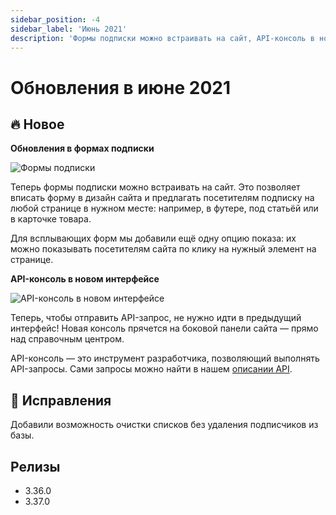 ```yaml
---
sidebar_position: -4
sidebar_label: 'Июнь 2021'
description: 'Формы подписки можно встраивать на сайт, API-консоль в новом интерфейсе и некоторые исправления'
---
```



# Обновления в июне 2021

## 🔥 Новое

**Обновления в формах подписки**

<p align="left">
  <img src={subscribeForm} alt="Формы подписки" />
</p>

Теперь формы подписки можно встраивать на сайт. Это позволяет вписать форму в дизайн сайта и предлагать посетителям подписку на любой странице в нужном месте: например, в футере, под статьёй или в карточке товара.

Для всплывающих форм мы добавили ещё одну опцию показа: их можно показывать посетителям сайта по клику на нужный элемент на странице.

**API-консоль в новом интерфейсе**

<p align="left">
  <img src={APIconsole} alt="API-консоль в новом интерфейсе" />
</p>

Теперь, чтобы отправить API-запрос, не нужно идти в предыдущий интерфейс! Новая консоль прячется на боковой панели сайта — прямо над справочным центром.

API-консоль — это инструмент разработчика, позволяющий выполнять API-запросы. Сами запросы можно найти в нашем [описании API](https://sendsay.ru/api/api.html).

## 🐛 Исправления

Добавили возможность очистки списков без удаления подписчиков из базы.

## Релизы

- 3.36.0
- 3.37.0
